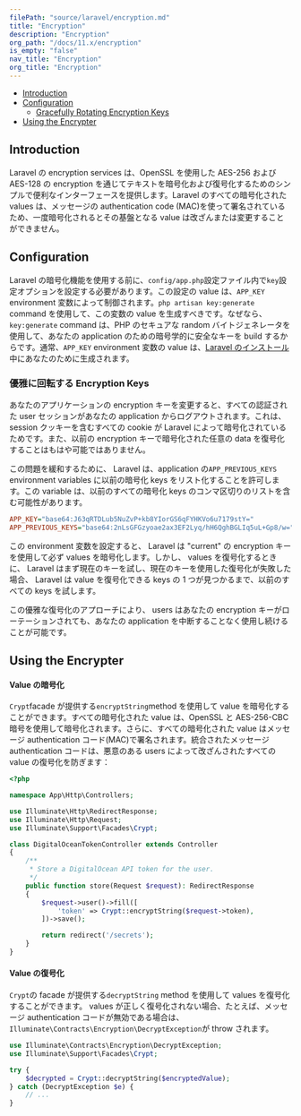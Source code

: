 ```yaml
---
filePath: "source/laravel/encryption.md"
title: "Encryption"
description: "Encryption"
org_path: "/docs/11.x/encryption"
is_empty: "false"
nav_title: "Encryption"
org_title: "Encryption"
---
```


- [Introduction](#introduction)
- [Configuration](#configuration)
  - [Gracefully Rotating Encryption Keys](#gracefully-rotating-encryption-keys)
- [Using the Encrypter](#using-the-encrypter)

<a name="introduction"></a>

## Introduction

Laravel の encryption services は、OpenSSL を使用した AES-256 および AES-128 の encryption を通じてテキストを暗号化および復号化するためのシンプルで便利なインターフェースを提供します。Laravel のすべての暗号化された values は、メッセージの authentication code (MAC)を使って署名されているため、一度暗号化されるとその基盤となる value は改ざんまたは変更することができません。

<a name="configuration"></a>

## Configuration

Laravel の暗号化機能を使用する前に、`config/app.php`設定ファイル内で`key`設定オプションを設定する必要があります。この設定の value は、`APP_KEY` environment 変数によって制御されます。`php artisan key:generate` command を使用して、この変数の value を生成すべきです。なぜなら、`key:generate` command は、PHP のセキュアな random バイトジェネレータを使用して、あなたの application のための暗号学的に安全なキーを build するからです。通常、`APP_KEY` environment 変数の value は、[Laravel のインストール](/ja/php/laravel/v11.x/02-getting-started/01-installation)中にあなたのために生成されます。

<a name="gracefully-rotating-encryption-keys"></a>

### 優雅に回転する Encryption Keys

あなたのアプリケーションの encryption キーを変更すると、すべての認証された user セッションがあなたの application からログアウトされます。これは、 session クッキーを含むすべての cookie が Laravel によって暗号化されているためです。また、以前の encryption キーで暗号化された任意の data を復号化することはもはや可能ではありません。

この問題を緩和するために、 Laravel は、application の`APP_PREVIOUS_KEYS` environment variables に以前の暗号化 keys をリスト化することを許可します。この variable は、以前のすべての暗号化 keys のコンマ区切りのリストを含む可能性があります。

```ini
APP_KEY="base64:J63qRTDLub5NuZvP+kb8YIorGS6qFYHKVo6u7179stY="
APP_PREVIOUS_KEYS="base64:2nLsGFGzyoae2ax3EF2Lyq/hH6QghBGLIq5uL+Gp8/w="
```

この environment 変数を設定すると、 Laravel は "current" の encryption キーを使用して必ず values を暗号化します。しかし、 values を復号化するときに、 Laravel はまず現在のキーを試し、現在のキーを使用した復号化が失敗した場合、 Laravel は value を復号化できる keys の 1 つが見つかるまで、以前のすべての keys を試します。

この優雅な復号化のアプローチにより、 users はあなたの encryption キーがローテーションされても、あなたの application を中断することなく使用し続けることが可能です。

<a name="using-the-encrypter"></a>

## Using the Encrypter

<a name="encrypting-a-value"></a>

#### Value の暗号化

`Crypt`facade が提供する`encryptString`method を使用して value を暗号化することができます。すべての暗号化された value は、OpenSSL と AES-256-CBC 暗号を使用して暗号化されます。さらに、すべての暗号化された value はメッセージ authentication コード(MAC)で署名されます。統合されたメッセージ authentication コードは、悪意のある users によって改ざんされたすべての value の復号化を防ぎます：

```php
<?php

namespace App\Http\Controllers;

use Illuminate\Http\RedirectResponse;
use Illuminate\Http\Request;
use Illuminate\Support\Facades\Crypt;

class DigitalOceanTokenController extends Controller
{
    /**
     * Store a DigitalOcean API token for the user.
     */
    public function store(Request $request): RedirectResponse
    {
        $request->user()->fill([
            'token' => Crypt::encryptString($request->token),
        ])->save();

        return redirect('/secrets');
    }
}
```

<a name="decrypting-a-value"></a>

#### Value の復号化

`Crypt`の facade が提供する`decryptString` method を使用して values を復号化することができます。 values が正しく復号化されない場合、たとえば、メッセージ authentication コードが無効である場合は、`Illuminate\Contracts\Encryption\DecryptException`が throw されます。

```php
use Illuminate\Contracts\Encryption\DecryptException;
use Illuminate\Support\Facades\Crypt;

try {
    $decrypted = Crypt::decryptString($encryptedValue);
} catch (DecryptException $e) {
    // ...
}

```
